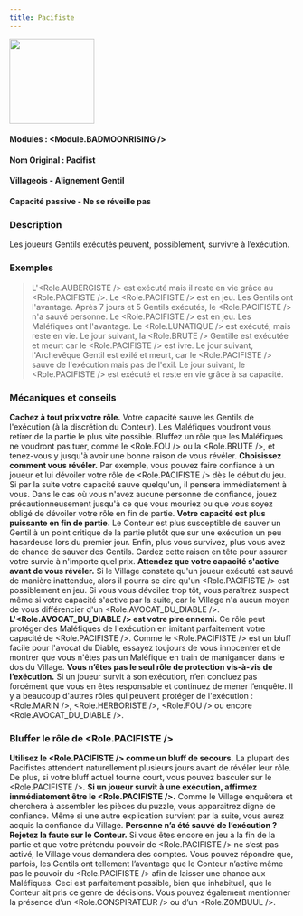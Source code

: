 ```yaml
---
title: Pacifiste
---
```



<img src='/img/blood-on-the-clocktower/roles/pacifiste.png' height='150' />

#### Modules : <Module.BADMOONRISING />
#### Nom Original : Pacifist
#### Villageois - Alignement Gentil
#### Capacité passive - Ne se réveille pas

### Description

Les joueurs Gentils exécutés peuvent, possiblement, survivre à l’exécution.
 
### Exemples

> L'<Role.AUBERGISTE /> est exécuté mais il reste en vie grâce au <Role.PACIFISTE />. 
> Le <Role.PACIFISTE /> est en jeu. Les Gentils ont l'avantage. Après 7 jours et 5 Gentils exécutés, le <Role.PACIFISTE /> n'a sauvé personne. 
> Le <Role.PACIFISTE /> est en jeu. Les Maléfiques ont l'avantage. Le <Role.LUNATIQUE /> est exécuté, mais reste en vie. Le jour suivant, la <Role.BRUTE /> Gentille est exécutée et meurt car le <Role.PACIFISTE /> est ivre. Le jour suivant, l'Archevêque Gentil est exilé et meurt, car le <Role.PACIFISTE /> sauve de l'exécution mais pas de l'exil. Le jour suivant, le <Role.PACIFISTE /> est exécuté et reste en vie grâce à sa capacité. 

### Mécaniques et conseils

**Cachez à tout prix votre rôle.** Votre capacité sauve les Gentils de l'exécution (à la discrétion du Conteur). Les Maléfiques voudront vous retirer de la partie le plus vite possible. Bluffez un rôle que les Maléfiques ne voudront pas tuer, comme le <Role.FOU /> ou la <Role.BRUTE />, et tenez-vous y jusqu'à avoir une bonne raison de vous révéler.
**Choisissez comment vous révéler.** Par exemple, vous pouvez faire confiance à un joueur et lui dévoiler votre rôle de <Role.PACIFISTE /> dès le début du jeu. Si par la suite votre capacité sauve quelqu'un, il pensera immédiatement à vous. Dans le cas où vous n'avez aucune personne de confiance, jouez précautionneusement jusqu'à ce que vous mouriez ou que vous soyez obligé de dévoiler votre rôle en fin de partie.
**Votre capacité est plus puissante en fin de partie.** Le Conteur est plus susceptible de sauver un Gentil à un point critique de la partie plutôt que sur une exécution un peu hasardeuse lors du premier jour. Enfin, plus vous survivez, plus vous avez de chance de sauver des Gentils. Gardez cette raison en tête pour assurer votre survie à n'importe quel prix.
**Attendez que votre capacité s'active avant de vous révéler.** Si le Village constate qu'un joueur exécuté est sauvé de manière inattendue, alors il pourra se dire qu'un <Role.PACIFISTE /> est possiblement en jeu. Si vous vous dévoilez trop tôt, vous paraîtrez suspect même si votre capacité s'active par la suite, car le Village n'a aucun moyen de vous différencier d'un <Role.AVOCAT_DU_DIABLE />. 
**L'<Role.AVOCAT_DU_DIABLE /> est votre pire ennemi.** Ce rôle peut protéger des Maléfiques de l'exécution en imitant parfaitement votre capacité de <Role.PACIFISTE />. Comme le <Role.PACIFISTE /> est un bluff facile pour l'avocat du Diable, essayez toujours de vous innocenter et de montrer que vous n'êtes pas un Maléfique en train de manigancer dans le dos du Village.
**Vous n’êtes pas le seul rôle de protection vis-à-vis de l’exécution.** Si un joueur survit à son exécution, n’en concluez pas forcément que vous en êtes responsable et continuez de mener l’enquête. Il y a beaucoup d'autres rôles qui peuvent protéger de l'exécution : <Role.MARIN />, <Role.HERBORISTE />, <Role.FOU /> ou encore <Role.AVOCAT_DU_DIABLE />.

### Bluffer le rôle de <Role.PACIFISTE />
**Utilisez le <Role.PACIFISTE /> comme un bluff de secours.** La plupart des Pacifistes attendent naturellement plusieurs jours avant de révéler leur rôle. De plus, si votre bluff actuel tourne court, vous pouvez basculer sur le <Role.PACIFISTE />.
**Si un joueur survit à une exécution, affirmez immédiatement être le <Role.PACIFISTE />.** Comme le Village enquêtera et cherchera à assembler les pièces du puzzle, vous apparaitrez digne de confiance. Même si une autre explication survient par la suite, vous aurez acquis la confiance du Village. 
**Personne n’a été sauvé de l’exécution ? Rejetez la faute sur le Conteur.** Si vous êtes encore en jeu à la fin de la partie et que votre prétendu pouvoir de <Role.PACIFISTE /> ne s’est pas activé, le Village vous demandera des comptes. Vous pouvez répondre que, parfois, les Gentils ont tellement l’avantage que le Conteur n’active même pas le pouvoir du <Role.PACIFISTE /> afin de laisser une chance aux Maléfiques. Ceci est parfaitement possible, bien que inhabituel, que le Conteur ait pris ce genre de décisions. Vous pouvez également mentionner la présence d’un <Role.CONSPIRATEUR /> ou d’un <Role.ZOMBUUL />.
